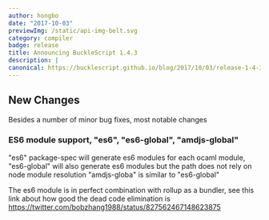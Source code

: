 ```yaml
---
author: hongbo
date: "2017-10-03" 
previewImg: /static/api-img-belt.svg
category: compiler
badge: release
title: Announcing BuckleScript 1.4.3
description: |
canonical: https://bucklescript.github.io/blog/2017/10/03/release-1-4-3
---
```


## New Changes

Besides a number of minor bug fixes, most notable changes

### ES6 module support, "es6", "es6-global", "amdjs-global"

"es6" package-spec will generate es6 modules for each ocaml module,
"es6-global" will also generate es6 modules but the path does not rely on node
module resolution "amdjs-globa" is similar to "es6-global"

The es6 module is in perfect combination with rollup as a bundler, see this
link about how good the dead code elimination is
https://twitter.com/bobzhang1988/status/827562467148623875
